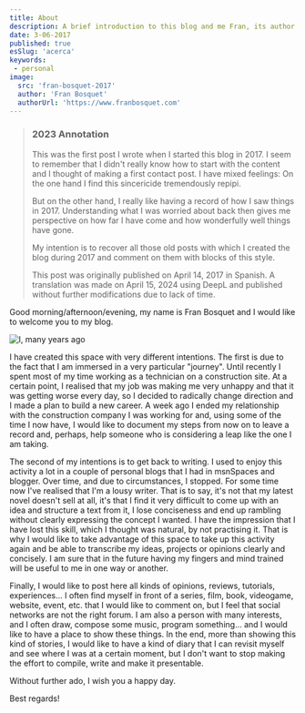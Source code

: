 ```yaml
---
title: About
description: A brief introduction to this blog and me Fran, its author.
date: 3-06-2017
published: true
esSlug: 'acerca'
keywords: 
 - personal
image:
  src: 'fran-bosquet-2017'
  author: 'Fran Bosquet'
  authorUrl: 'https://www.franbosquet.com'
---
```



> ### 2023 Annotation
>
> This was the first post I wrote when I started this blog in 2017. I seem to remember that I didn't really know how to start with the content and I thought of making a first contact post. I have mixed feelings: On the one hand I find this sincericide tremendously repipi.
>
> But on the other hand, I really like having a record of how I saw things in 2017. Understanding what I was worried about back then gives me perspective on how far I have come and how wonderfully well things have gone.
>
> My intention is to recover all those old posts with which I created the blog during 2017 and comment on them with blocks of this style.
>
> This post was originally published on April 14, 2017 in Spanish. A translation was made on April 15, 2024 using DeepL and published without further modifications due to lack of time.

Good morning/afternoon/evening, my name is Fran Bosquet and I would like to welcome you to my blog.

![I, many years ago](fran-bosquet-2017)

I have created this space with very different intentions. The first is due to the fact that I am immersed in a very particular "journey". Until recently I spent most of my time working as a technician on a construction site. At a certain point, I realised that my job was making me very unhappy and that it was getting worse every day, so I decided to radically change direction and I made a plan to build a new career. A week ago I ended my relationship with the construction company I was working for and, using some of the time I now have, I would like to document my steps from now on to leave a record and, perhaps, help someone who is considering a leap like the one I am taking.

The second of my intentions is to get back to writing. I used to enjoy this activity a lot in a couple of personal blogs that I had in msnSpaces and blogger. Over time, and due to circumstances, I stopped. For some time now I've realised that I'm a lousy writer. That is to say, it's not that my latest novel doesn't sell at all, it's that I find it very difficult to come up with an idea and structure a text from it, I lose conciseness and end up rambling without clearly expressing the concept I wanted. I have the impression that I have lost this skill, which I thought was natural, by not practising it. That is why I would like to take advantage of this space to take up this activity again and be able to transcribe my ideas, projects or opinions clearly and concisely. I am sure that in the future having my fingers and mind trained will be useful to me in one way or another.

Finally, I would like to post here all kinds of opinions, reviews, tutorials, experiences... I often find myself in front of a series, film, book, videogame, website, event, etc. that I would like to comment on, but I feel that social networks are not the right forum. I am also a person with many interests, and I often draw, compose some music, program something... and I would like to have a place to show these things. In the end, more than showing this kind of stories, I would like to have a kind of diary that I can revisit myself and see where I was at a certain moment, but I don't want to stop making the effort to compile, write and make it presentable.

Without further ado, I wish you a happy day.

Best regards!
